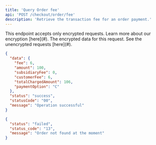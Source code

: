 ```yaml
---
title: 'Query Order fee'
api: 'POST /checkout/order/fee'
description: 'Retrieve the transaction fee for an order payment.'
---
```


<Warning>
This endpoint accepts only encrypted requests. Learn more about our encryption [here](#).
</Warning>

<ParamField body="data" type="string" placeholder="enter encrypted value" required>
  The encrypted data for this request. See the unencrypted requests [here](#).
</ParamField>

<ResponseExample>

```json 200
{
  "data": {
    "fee": 6,
    "amount": 100,
    "subsidiaryFee": 0,
    "customerFee": 6,
    "totalChargedAmount": 106,
    "paymentOption": "C"
  },
  "status": "success",
  "statusCode": "00",
  "message": "Operation successful"
}
```

```json 400
{
  "status": "failed",
  "status_code": "13",
  "message": "Order not found at the moment"
}
```

</ResponseExample>